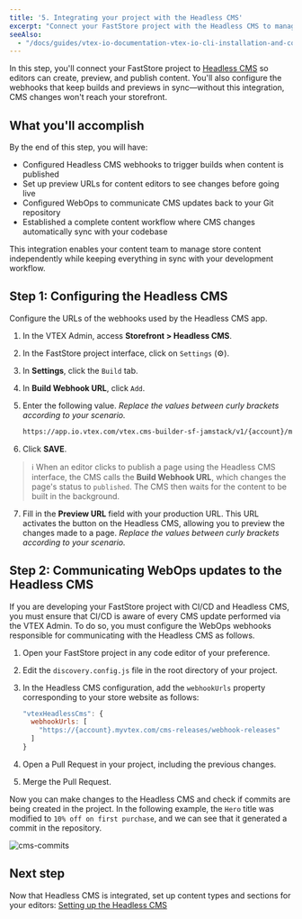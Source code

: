 ```yaml
---
title: '5. Integrating your project with the Headless CMS'
excerpt: "Connect your FastStore project with the Headless CMS to manage and publish your store’s content efficiently."
seeAlso: 
  - "/docs/guides/vtex-io-documentation-vtex-io-cli-installation-and-command-reference"
---
```


In this step, you'll connect your FastStore project to [Headless CMS](https://developers.vtex.com/docs/guides/faststore/headless-cms-overview)  so editors can create, preview, and publish content. You'll also configure the webhooks that keep builds and previews in sync—without this integration, CMS changes won't reach your storefront.

## What you'll accomplish

By the end of this step, you will have:

- Configured Headless CMS webhooks to trigger builds when content is published
- Set up preview URLs for content editors to see changes before going live
- Configured WebOps to communicate CMS updates back to your Git repository
- Established a complete content workflow where CMS changes automatically sync with your codebase

This integration enables your content team to manage store content independently while keeping everything in sync with your development workflow.

## Step 1: Configuring the Headless CMS

Configure the URLs of the webhooks used by the Headless CMS app.

1. In the VTEX Admin, access **Storefront > Headless CMS**. 
2. In the FastStore project interface, click on `Settings` (⚙️).
3. In **Settings**, click the `Build` tab.
4. In **Build Webhook URL**, click `Add`.
5. Enter the following value. _Replace the values between curly brackets according to your scenario._

    ```bash
    https://app.io.vtex.com/vtex.cms-builder-sf-jamstack/v1/{account}/master/build-releases
    ```

6. Click **SAVE**.
    
  > ℹ️ When an editor clicks to publish a page using the Headless CMS interface, the CMS calls the **Build Webhook URL**, which changes the page's status to `published`. The CMS then waits for the content to be built in the background.

7. Fill in the **Preview URL** field with your production URL. This URL activates the button on the Headless CMS, allowing you to preview the changes made to a page. _Replace the values between curly brackets according to your scenario._

## Step 2: Communicating WebOps updates to the Headless CMS

If you are developing your FastStore project with CI/CD and Headless CMS, you must ensure that CI/CD is aware of every CMS update performed via the VTEX Admin. To do so, you must configure the WebOps webhooks responsible for communicating with the Headless CMS as follows.

1. Open your FastStore project in any code editor of your preference.
2. Edit the `discovery.config.js` file in the root directory of your project.
3. In the Headless CMS configuration, add the `webhookUrls` property corresponding to your store website as follows:

    ```js discovery.config.js
    "vtexHeadlessCms": {
      webhookUrls: [
        "https://{account}.myvtex.com/cms-releases/webhook-releases"
      ]
    }
    ```

4. Open a Pull Request in your project, including the previous changes.
5. Merge the Pull Request.

Now you can make changes to the Headless CMS and check if commits are being created in the project. In the following example, the `Hero` title was modified to `10% off on first purchase`, and we can see that it generated a commit in the repository.

![cms-commits](https://vtexhelp.vtexassets.com/assets/docs/src/cms-example-commits___7bb21be1504033098122feb013667b49.png)

## Next step

Now that Headless CMS is integrated, set up content types and sections for your editors: [Setting up the Headless CMS](https://developers.vtex.com/docs/guides/faststore/headless-cms-2-setting-up-the-headless-cms)
